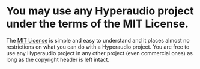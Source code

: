 # You may use any Hyperaudio project under the terms of the MIT License.

The [MIT License](https://en.wikipedia.org/wiki/MIT_License) is simple and easy to understand and it places almost no restrictions on what you can do with a Hyperaudio project. You are free to use any Hyperaudio project in any other project (even commercial ones) as long as the copyright header is left intact.
